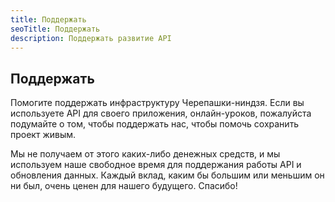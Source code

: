 ```yaml
---
title: Поддержать
seoTitle: Поддержать
description: Поддержать развитие API
---
```


## Поддержать

Помогите поддержать инфраструктуру Черепашки-ниндзя.
Если вы используете API для своего приложения, онлайн-уроков,
пожалуйста подумайте о том, чтобы поддержать нас, чтобы помочь сохранить проект живым.

Мы не получаем от этого каких-либо денежных средств, и мы используем наше свободное время для поддержания работы API
и обновления данных.
Каждый вклад, каким бы большим или меньшим он ни был, очень ценен для нашего будущего.
Спасибо!


